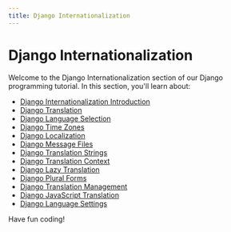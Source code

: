```yaml
---
title: Django Internationalization
---
```


# Django Internationalization

Welcome to the Django Internationalization section of our Django programming tutorial. In this section, you'll learn about:

- [Django Internationalization Introduction](./0-django-internationalization-introduction.mdx)
- [Django Translation](./1-django-translation.mdx)
- [Django Language Selection](./2-django-language-selection.mdx)
- [Django Time Zones](./3-django-time-zones.mdx)
- [Django Localization](./4-django-localization.mdx)
- [Django Message Files](./5-django-message-files.mdx)
- [Django Translation Strings](./6-django-translation-strings.mdx)
- [Django Translation Context](./7-django-translation-context.mdx)
- [Django Lazy Translation](./8-django-lazy-translation.mdx)
- [Django Plural Forms](./9-django-plural-forms.mdx)
- [Django Translation Management](./10-django-translation-management.mdx)
- [Django JavaScript Translation](./11-django-javascript-translation.mdx)
- [Django Language Settings](./12-django-language-settings.mdx)

Have fun coding!